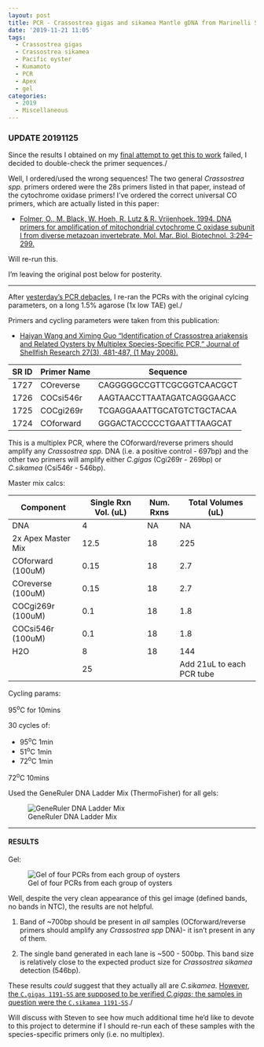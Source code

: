```yaml
---
layout: post
title: PCR - Crassostrea gigas and sikamea Mantle gDNA from Marinelli Shellfish Company
date: '2019-11-21 11:05'
tags:
  - Crassostrea gigas
  - Crassostrea sikamea
  - Pacific oyster
  - Kumamoto
  - PCR
  - Apex
  - gel
categories:
  - 2019
  - Miscellaneous
---
```


### UPDATE 20191125

Since the results I obtained on my [final attempt to get this to work](https://robertslab.github.io/sams-notebook/posts/2019-11-21-PCR---Crassostrea-gigas-and-sikamea-Mantle-gDNA-from-Marinellie-Shellfish-Company---No-Multiplex/) failed, I decided to double-check the primer sequences./

Well, I ordered/used the wrong sequences! The two general _Crassostrea spp._ primers ordered were the 28s primers listed in that paper, instead of the cytochrome oxidase primers! I've ordered the correct universal CO primers, which are actually listed in this paper:

- [Folmer, O., M. Black, W. Hoeh, R. Lutz & R. Vrijenhoek. 1994. DNA
primers for amplification of mitochondrial cytochrome C oxidase
subunit I from diverse metazoan invertebrate. Mol. Mar. Biol.
Biotechnol. 3:294–299.](https://www.researchgate.net/publication/15316743_DNA_primers_for_amplification_of_mitochondrial_Cytochrome_C_oxidase_subunit_I_from_diverse_metazoan_invertebrates)

Will re-run this.

I'm leaving the original post below for posterity.

---

After [yesterday's PCR debacles](https://robertslab.github.io/sams-notebook/posts/2019-11-19-PCR---Crassostrea-gigas-and-sikamea-Mantle-gDNA-from-Marinelli-Shellfish-Company/), I re-ran the PCRs with the original cylcing parameters, on a long 1.5% agarose (1x low TAE) gel./

Primers and cycling parameters were taken from this publication:

- [Haiyan Wang and Ximing Guo "Identification of Crassostrea ariakensis and Related Oysters by Multiplex Species-Specific PCR," Journal of Shellfish Research 27(3), 481-487, (1 May 2008).](https://www.researchgate.net/profile/Ximing_Guo/publication/259643859_Identification_of_Crassostrea_ariakensis_and_related_oysters_by_multiplex_species-specific_PCR/links/55c79eb708aeb9756746e35e/Identification-of-Crassostrea-ariakensis-and-related-oysters-by-multiplex-species-specific-PCR.pdf)

| SR ID | Primer Name | Sequence                   |
|-------|-------------|----------------------------|
| 1727  | COreverse   | CAGGGGGCCGTTCGCGGTCAACGCT  |
| 1726  | COCsi546r   | AAGTAACCTTAATAGATCAGGGAACC |
| 1725  | COCgi269r   | TCGAGGAAATTGCATGTCTGCTACAA |
| 1724  | COforward   | GGGACTACCCCCTGAATTTAAGCAT  |

This is a multiplex PCR, where the COforward/reverse primers should amplify any _Crassostrea spp._ DNA (i.e. a positive control - 697bp) and the other two primers will amplify either _C.gigas_ (Cgi269r - 269bp) or _C.sikamea_ (Csi546r - 546bp).

Master mix calcs:

| Component              | Single Rxn Vol. (uL) | Num. Rxns | Total Volumes (uL)        |
|------------------------|----------------------|-----------|---------------------------|
| DNA                    | 4                    | NA        | NA                        |
| 2x Apex Master Mix | 12.5                 | 18        | 225                       |
| COforward (100uM)              | 0.15                 | 18        | 2.7                       |
| COreverse (100uM)           | 0.15                 | 18        | 2.7                       |
| COCgi269r (100uM)           | 0.1                  | 18        | 1.8                       |
| COCsi546r (100uM)            | 0.1                  | 18        | 1.8                       |
| H2O                    | 8                    | 18        | 144                       |
|                        | 25                   |           | Add 21uL to each PCR tube |


Cycling params:

95<sup>o</sup>C for 10mins

30 cycles of:

- 95<sup>o</sup>C 1min
- 51<sup>o</sup>C 1min
- 72<sup>o</sup>C 1min

72<sup>o</sup>C 10mins


Used the GeneRuler DNA Ladder Mix (ThermoFisher) for all gels:

![GeneRuler DNA Ladder Mix](https://github.com/RobertsLab/resources/blob/master/protocols/Commercial_Protocols/ThermoFisher_OgeneRuler_DNA_Ladder_Mix_F100439.jpg?raw=true)

---

#### RESULTS

Gel:

![Gel of four PCRs from each group of oysters](https://github.com/RobertsLab/sams-notebook/blob/master/images/20191121_gel_C.gigas_C.sikamea-01.jpg?raw=true)


Well, despite the very clean appearance of this gel image (defined bands, no bands in NTC), the results are not helpful.

1. Band of ~700bp should be present in _all_ samples (OCforward/reverse primers should amplify any _Crassostrea spp_ DNA)- it isn't present in any of them.

2. The single band generated in each lane is ~500 - 500bp. This band size is relatively close to the expected product size for _Crassostrea sikamea_ detection (546bp).

These results _could_ suggest that they actually all are _C.sikamea_. [However, the `C.gigas 1191-SS` are supposed to be verified _C.gigas_; the samples in question were the `C.sikamea 1191-SS`](https://robertslab.github.io/sams-notebook/posts/2019-10-30-Samples-Received---Marinelli-Shellfish-Company-C.gigas-and-C.sikamea-Oysters/)./


Will discuss with Steven to see how much additional time he'd like to devote to this project to determine if I should re-run each of these samples with the species-specific primers only (i.e. no multiplex).

